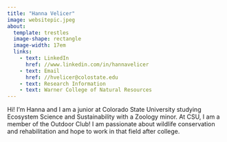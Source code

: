 ```yaml
---
title: "Hanna Velicer"
image: websitepic.jpeg
about: 
  template: trestles
  image-shape: rectangle
  image-width: 17em
  links: 
    - text: LinkedIn
      href: //www.linkedin.com/in/hannavelicer
    - text: Email
      href: //hvelicer@colostate.edu
    - text: Research Information
    - text: Warner College of Natural Resources
---
```


Hi! I'm Hanna and I am a junior at Colorado State University studying Ecosystem Science and Sustainability with a Zoology minor. At CSU, I am a member of the Outdoor Club! I am passionate about wildlife conservation and rehabilitation and hope to work in that field after college.
